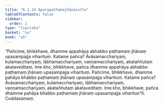 ```yaml
---
title: "6.1.14 Aparapaṭhamajhānasutta"
tableOfContents: false
sidebar:
  order: 2
type: "tipitaka"
basket: "su"
book: "a5"
---
```



<DynamicBreadcrumb />

<Division number="264" book="a5">

<Paragraph number="1367" book="a5">
“Pañcime, bhikkhave, dhamme appahāya abhabbo paṭhamaṃ jhānaṃ upasampajja viharituṃ. Katame pañca? Āvāsamacchariyaṃ, kulamacchariyaṃ, lābhamacchariyaṃ, vaṇṇamacchariyaṃ, akataññutaṃ akataveditaṃ. Ime kho, bhikkhave, pañca dhamme appahāya abhabbo paṭhamaṃ jhānaṃ upasampajja viharituṃ.
</Paragraph>

<Paragraph number="1368" book="a5">
Pañcime, bhikkhave, dhamme pahāya bhabbo paṭhamaṃ jhānaṃ upasampajja viharituṃ. Katame pañca? Āvāsamacchariyaṃ, kulamacchariyaṃ, lābhamacchariyaṃ, vaṇṇamacchariyaṃ, akataññutaṃ akataveditaṃ. Ime kho, bhikkhave, pañca dhamme pahāya bhabbo paṭhamaṃ jhānaṃ upasampajja viharitun”ti.

</Paragraph>
</Division>

<Paragraph number="1369" type="center" book="a5">
Cuddasamaṃ.
</Paragraph>